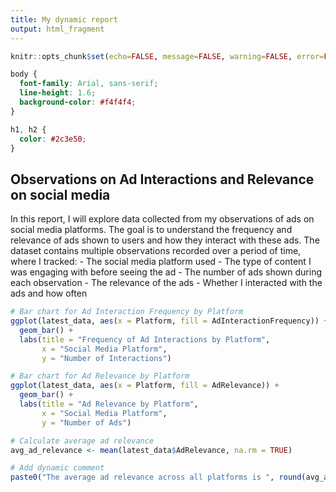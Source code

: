 ```yaml
---
title: My dynamic report
output: html_fragment
---
```


```r
knitr::opts_chunk$set(echo=FALSE, message=FALSE, warning=FALSE, error=FALSE)

```

```css
body {
  font-family: Arial, sans-serif;
  line-height: 1.6;
  background-color: #f4f4f4;
}

h1, h2 {
  color: #2c3e50;
}
```

## Observations on Ad Interactions and Relevance on social media
In this report, I will explore data collected from my observations of ads on social media platforms. The goal is to understand the frequency and relevance of ads shown to users and how they interact with these ads. The dataset contains multiple observations recorded over a period of time, where I tracked:
- The social media platform used
- The type of content I was engaging with before seeing the ad
- The number of ads shown during each observation
- The relevance of the ads
- Whether I interacted with the ads and how often

```r
# Bar chart for Ad Interaction Frequency by Platform
ggplot(latest_data, aes(x = Platform, fill = AdInteractionFrequency)) +
  geom_bar() +
  labs(title = "Frequency of Ad Interactions by Platform", 
       x = "Social Media Platform", 
       y = "Number of Interactions") 

# Bar chart for Ad Relevance by Platform
ggplot(latest_data, aes(x = Platform, fill = AdRelevance)) +
  geom_bar() +
  labs(title = "Ad Relevance by Platform", 
       x = "Social Media Platform", 
       y = "Number of Ads")

# Calculate average ad relevance
avg_ad_relevance <- mean(latest_data$AdRelevance, na.rm = TRUE)

# Add dynamic comment
paste0("The average ad relevance across all platforms is ", round(avg_ad_relevance, 2))

```
